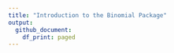 ```yaml
---
title: "Introduction to the Binomial Package"
output:
  github_document:
    df_print: paged
---
```


